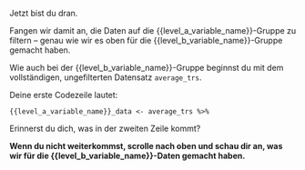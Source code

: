 Jetzt bist du dran.

Fangen wir damit an, die Daten auf die {{level_a_variable_name}}-Gruppe zu filtern – genau wie wir es oben für die {{level_b_variable_name}}-Gruppe gemacht haben.

Wie auch bei der {{level_b_variable_name}}-Gruppe beginnst du mit dem vollständigen, ungefilterten Datensatz `average_trs`.

Deine erste Codezeile lautet:
```
{{level_a_variable_name}}_data <- average_trs %>%

```
Erinnerst du dich, was in der zweiten Zeile kommt?

**Wenn du nicht weiterkommst, scrolle nach oben und schau dir an, was wir für die {{level_b_variable_name}}-Daten gemacht haben.**